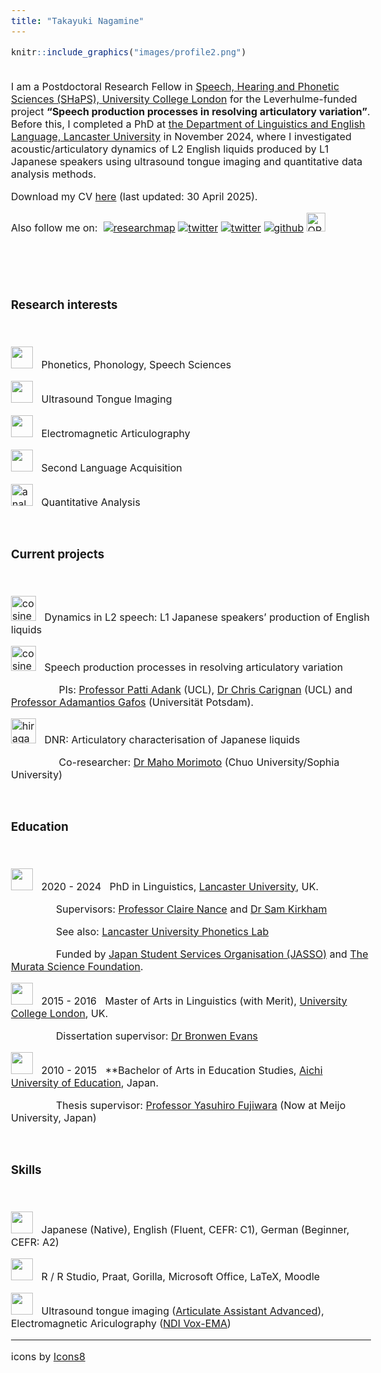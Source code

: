 ```yaml
---
title: "Takayuki Nagamine"
---
```



<style type="text/css">

body, td {
   font-size: 16px;
}
<!-- code.r{ -->
<!--   font-size: 12px; -->
<!-- } -->
<!-- pre { -->
<!--   font-size: 12px -->
<!-- } -->
</style>



```r
knitr::include_graphics("images/profile2.png")
```


<br>
I am a Postdoctoral Research Fellow in [Speech, Hearing and Phonetic Sciences (SHaPS), University College London](https://www.ucl.ac.uk/pals/research/speech-hearing-and-phonetic-sciences) for the Leverhulme-funded project **"Speech production processes in resolving articulatory variation"**. Before this, I completed a PhD at [the Department of Linguistics and English Language, Lancaster University ](https://www.lancaster.ac.uk/linguistics/) in November 2024, where I investigated acoustic/articulatory dynamics of L2 English liquids produced by L1 Japanese speakers using ultrasound tongue imaging and quantitative data analysis methods.


Download my CV [here](https://github.com/TakayukiNagamine/takayukinagamine.github.io/raw/main/papers/Takayuki_Nagamine_CV.pdf) (last updated: 30 April 2025).

Also follow me on:&nbsp;&nbsp;<a href='https://researchmap.jp/takayukinagamine' target='_blank'><img title='researchmap' alt='researchmap' src='https://researchmap.jp/outline/img/researchmap130.gif' border="0"/></a> 
<a href='https://profiles.ucl.ac.uk/99585-takayuki-nagamine' target='_blank'><img title='twitter' alt='twitter' src='https://img.icons8.com/?size=40&id=9887&format=png&color=000000' /></a> 
<a href='https://bsky.app/profile/takayukinagamine.bsky.social' target='_blank'><img title='twitter' alt='twitter' src='https://img.icons8.com/?size=50&id=Pmova64LnA5E&format=png&color=228BE6' /></a> 
<a href='https://github.com/TakayukiNagamine' target='_blank'><img title='github' alt='github' src='https://img.icons8.com/ios-filled/40/null/github.png' /></a> 
<a href="https://orcid.org/0000-0002-0936-4738">
<img alt="ORCID logo" src="https://info.orcid.org/wp-content/uploads/2019/11/orcid_16x16.png" width="30" height="30" />
</a>

<!-- href='https://twitter.com/tn75146488' target='_blank'><img title='twitter' alt='twitter' src='https://img.icons8.com/fluency/48/null/twitter-squared.png' /> -->

<!-- <a href='https://www.researchgate.net/profile/Takayuki_Nagamine' target='_blank'><img title='researchgate' alt='researchgate' src='https://img.icons8.com/external-tal-revivo-color-tal-revivo/40/null/external-researchgate-a-social-networking-site-for-scientists-and-researchers-to-share-papers-logo-color-tal-revivo.png' /></a>  -->

<br>
<br>
<br>


### Research interests

<br>

<img width="35" height="35" src="https://img.icons8.com/ios/50/voice-recognition-scan.png"/> &nbsp; Phonetics, Phonology, Speech Sciences

<img width="35" height="35" src="https://img.icons8.com/external-others-pike-picture/40/null/external-Ultrasound-gynecology-others-pike-picture-2.png"/> &nbsp; Ultrasound Tongue Imaging

<img width="35" height="35" src="https://img.icons8.com/external-icongeek26-outline-icongeek26/64/external-Tongue-human-body-parts-icongeek26-outline-icongeek26.png"/> &nbsp; Electromagnetic Articulography

<img width="35" height="35" src="https://img.icons8.com/ios/40/null/language-skill.png"/> &nbsp; Second Language Acquisition

<img width="35" height="35" src="https://img.icons8.com/ios-glyphs/30/analytics.png" alt="analytics"/> &nbsp; Quantitative Analysis

<br>

### Current projects

<br>

<img width="40" height="40" src="https://img.icons8.com/ios/40/cosine--v1.png" alt="cosine--v1"/> &nbsp; Dynamics in L2 speech: L1 Japanese speakers' production of English liquids


<img width="40" height="40" src="https://img.icons8.com/?size=100&id=uxYsjiIaIErJ&format=png&color=000000" alt="cosine--v1"/> &nbsp; Speech production processes in resolving articulatory variation


&nbsp;&nbsp;&nbsp;&nbsp;&nbsp;&nbsp;&nbsp;&nbsp;&nbsp;&nbsp;&nbsp;&nbsp;&nbsp;&nbsp;&nbsp;&nbsp; PIs: [Professor Patti Adank](https://profiles.ucl.ac.uk/19877) (UCL), [Dr Chris Carignan](https://sites.google.com/view/christopher-carignan/home) (UCL) and [Professor Adamantios Gafos](https://www.ling.uni-potsdam.de/~gafos/) (Universität Potsdam). 

<!-- &nbsp;&nbsp;&nbsp;&nbsp;&nbsp;&nbsp;&nbsp;&nbsp;&nbsp;&nbsp;&nbsp;&nbsp;&nbsp;&nbsp;&nbsp;&nbsp; PhD supervisors: [Professor Claire Nance](https://clairenance.github.io/) and [Dr Sam Kirkham](https://samkirkham.github.io/) (Lancaster University) -->

<!-- <img width="35" height="35" src="https://img.icons8.com/fluency-systems-filled/48/tudor-rose.png" alt="tudor-rose"/> &nbsp; **[Lancashire Tongues: Ultrasound study of dialects in Lancashire](https://www.research.lancs.ac.uk/portal/en/upmprojects/lancashire-tongues(dcb56b68-d20e-4acd-92b0-0ffa6b23c07c).html)** (2022--present) -->

<!-- &nbsp;&nbsp;&nbsp;&nbsp;&nbsp;&nbsp;&nbsp;&nbsp;&nbsp;&nbsp;&nbsp;&nbsp;&nbsp;&nbsp;&nbsp;&nbsp; Conveners: [Claire Nance](https://clairenance.github.io/), [Sam Kirkham](https://samkirkham.github.io/) and [Danielle Turton](https://danielleturton.rbind.io/) (Lancaster University) -->

<img width="40" height="40" src="https://img.icons8.com/ios/50/hiragana-ra.png" alt="hiragana-ra"/> &nbsp; DNR: Articulatory characterisation of Japanese liquids

&nbsp;&nbsp;&nbsp;&nbsp;&nbsp;&nbsp;&nbsp;&nbsp;&nbsp;&nbsp;&nbsp;&nbsp;&nbsp;&nbsp;&nbsp;&nbsp; Co-researcher: [Dr Maho Morimoto](https://sites.google.com/view/mamorimo/) (Chuo University/Sophia University)


<br>

### Education

<br>

<img width="35" height="35" src="https://img.icons8.com/glyph-neue/40/null/graduation-cap.png"/> &nbsp; 2020 - 2024 &nbsp; PhD in Linguistics, [Lancaster University](https://www.lancaster.ac.uk/), UK.

&nbsp;&nbsp;&nbsp;&nbsp;&nbsp;&nbsp;&nbsp;&nbsp;&nbsp;&nbsp;&nbsp;&nbsp;&nbsp;&nbsp;&nbsp;&nbsp;Supervisors: [Professor Claire Nance](https://clairenance.github.io/) and [Dr Sam Kirkham](https://samkirkham.github.io/)

&nbsp;&nbsp;&nbsp;&nbsp;&nbsp;&nbsp;&nbsp;&nbsp;&nbsp;&nbsp;&nbsp;&nbsp;&nbsp;&nbsp;&nbsp;&nbsp;See also: [Lancaster University Phonetics Lab](https://phoneticslab.github.io/)

&nbsp;&nbsp;&nbsp;&nbsp;&nbsp;&nbsp;&nbsp;&nbsp;&nbsp;&nbsp;&nbsp;&nbsp;&nbsp;&nbsp;&nbsp;&nbsp;Funded by [Japan Student Services Organisation (JASSO)](https://www.jasso.go.jp/ryugaku/scholarship_a/daigakuin/index.html) and [The Murata Science Foundation](https://corporate.murata.com/ja-jp/group/zaidan). 

<img width="35" height="35" src="https://img.icons8.com/glyph-neue/40/null/graduation-cap.png"/> &nbsp; 2015 - 2016 &nbsp; Master of Arts in Linguistics (with Merit), [University College London](https://www.ucl.ac.uk/), UK.

&nbsp;&nbsp;&nbsp;&nbsp;&nbsp;&nbsp;&nbsp;&nbsp;&nbsp;&nbsp;&nbsp;&nbsp;&nbsp;&nbsp;&nbsp;&nbsp;Dissertation supervisor: [Dr Bronwen Evans](https://profiles.ucl.ac.uk/8727-bronwen-evans)

<img width="35" height="35" src="https://img.icons8.com/glyph-neue/40/null/graduation-cap.png"/> &nbsp; 2010 - 2015 &nbsp; **Bachelor of Arts in Education Studies, [Aichi University of Education](https://www.aichi-edu.ac.jp/), Japan.

&nbsp;&nbsp;&nbsp;&nbsp;&nbsp;&nbsp;&nbsp;&nbsp;&nbsp;&nbsp;&nbsp;&nbsp;&nbsp;&nbsp;&nbsp;&nbsp;Thesis supervisor: [Professor Yasuhiro Fujiwara](https://www.meijo-u.ac.jp/sp/foreign/educator/fujiwara/) (Now at Meijo University, Japan)

<br>

### Skills

<br>

<img width="35" height="35" src="https://img.icons8.com/ios-filled/50/language.png"/> &nbsp; Japanese (Native), English (Fluent, CEFR: C1), German (Beginner, CEFR: A2)

<img width="35" height="35" src="https://img.icons8.com/ios-filled/50/monitor--v1.png"/> &nbsp; R / R Studio, Praat, Gorilla, Microsoft Office, LaTeX, Moodle

<img width="35" height="35" src="https://img.icons8.com/ios-filled/50/open-end-wrench.png"/> &nbsp; Ultrasound tongue imaging ([Articulate Assistant Advanced](http://www.articulateinstruments.com/aaa/)), Electromagnetic Ariculography ([NDI Vox-EMA](https://www.ndigital.com/products/legacy-products/))

----------
icons by <a href="https://icons8.com">Icons8